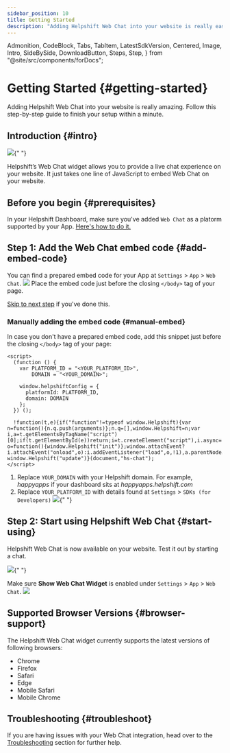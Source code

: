 ```yaml
---
sidebar_position: 10
title: Getting Started
description: "Adding Helpshift Web Chat into your website is really easy. Follow this step-by-step guide to finish your setup within a minute."
---
```


  Admonition,
  CodeBlock,
  Tabs,
  TabItem,
  LatestSdkVersion,
  Centered,
  Image,
  Intro,
  SideBySide,
  DownloadButton,
  Steps,
  Step,
} from "@site/src/components/forDocs";

# Getting Started {#getting-started}

<Intro>

Adding Helpshift Web Chat into your website is really amazing. Follow this step-by-step guide to finish your setup within a minute.

</Intro>

## Introduction {#intro}

<Image src="/static/books/web-chat/wc-embedded.png" width="major" centered />{" "}

Helpshift’s Web Chat widget allows you to provide a live chat experience on your website. It just takes one line of JavaScript to embed Web Chat on your website.

## Before you begin {#prerequisites}

In your Helpshift Dashboard, make sure you've added `Web Chat` as a platorm supported by your App. [Here's how to do it.](https://support.helpshift.com/kb/article/web-chat#section-one)

## **Step 1:** Add the Web Chat embed code {#add-embed-code}

You can find a prepared embed code for your App at `Settings` > `App` > `Web Chat`. <Image src="/static/books/web-chat/wc-embed-code.png"  width="full" />
Place the embed code just before the closing `</body>` tag of your page.

[Skip to next step](#start-using) if you've done this.

### Manually adding the embed code {#manual-embed}

In case you don't have a prepared embed code, add this snippet just before the closing `</body>` tag of your page:

```
<script>
  (function () {
    var PLATFORM_ID = "<YOUR_PLATFORM_ID>",
        DOMAIN = "<YOUR_DOMAIN>";

    window.helpshiftConfig = {
      platformId: PLATFORM_ID,
      domain: DOMAIN
    };
  }) ();

  !function(t,e){if("function"!=typeof window.Helpshift){var n=function(){n.q.push(arguments)};n.q=[],window.Helpshift=n;var i,a=t.getElementsByTagName("script")[0];if(t.getElementById(e))return;i=t.createElement("script"),i.async=!0,i.id=e,i.src="https://webchat.helpshift.com/webChat.js";var o=function(){window.Helpshift("init")};window.attachEvent?i.attachEvent("onload",o):i.addEventListener("load",o,!1),a.parentNode.insertBefore(i,a)}else window.Helpshift("update")}(document,"hs-chat");
</script>

```

1. Replace `YOUR_DOMAIN` with your Helpshift domain.
   For example, _happyapps_ if your dashboard sits at _happyapps.helpshift.com_
1. Replace `YOUR_PLATFORM_ID` with details found at `Settings` > `SDKs (for Developers)`
   <Image src="/static/books/web-chat/wc-embed-sdk.png" width="full" />{" "}

## **Step 2:** Start using Helpshift Web Chat {#start-using}

Helpshift Web Chat is now available on your website. Test it out by starting a chat.

<Image src="/static/books/web-chat/wc-embed-success.png" width="full" />{" "}

<Admonition type="info" title="Note">

Make sure **Show Web Chat Widget** is enabled under `Settings` > `App` > `Web Chat`. <Image src="/static/books/web-chat/wc-enable-show.png"  width="full" />

</Admonition>

## Supported Browser Versions {#browser-support}

The Helpshift Web Chat widget currently supports the latest versions of following browsers:

- Chrome
- Firefox
- Safari
- Edge
- Mobile Safari
- Mobile Chrome

## Troubleshooting {#troubleshoot}

If you are having issues with your Web Chat integration, head over to the [Troubleshooting](/web-chat/troubleshooting) section for further help.
